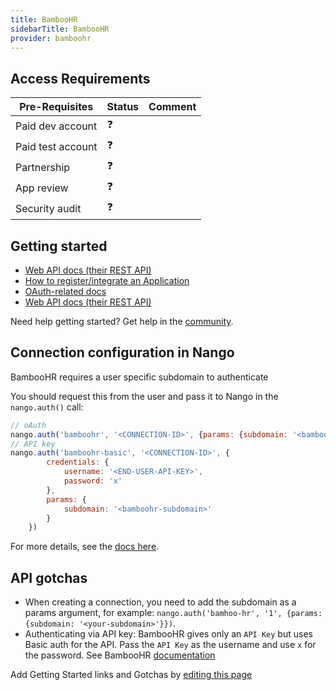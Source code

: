 ```yaml
---
title: BambooHR
sidebarTitle: BambooHR
provider: bamboohr
---
```



<Overview />
<PreBuiltTooling provider={providers[pageMetadata.provider]} />
<PreBuiltUseCases />

## Access Requirements
| Pre-Requisites | Status | Comment|
| - | - | - |
| Paid dev account | ❓ |  |
| Paid test account | ❓ |  |
| Partnership | ❓ | |
| App review | ❓ |  |
| Security audit | ❓ | |



## Getting started

-   [Web API docs (their REST API)](https://documentation.bamboohr.com/docs/getting-started)
-   [How to register/integrate an Application](https://documentation.bamboohr.com/docs#what-will-you-need-to-get-started)
-   [OAuth-related docs](https://documentation.bamboohr.com/page/single-sign-on-sso-with-openid-connect)
-   [Web API docs (their REST API)](https://documentation.bamboohr.com/reference/get-employee)

<Tip>Need help getting started? Get help in the [community](https://nango.dev/slack).</Tip>

## Connection configuration in Nango

BambooHR requires a user specific subdomain to authenticate

You should request this from the user and pass it to Nango in the `nango.auth()` call:

```js
// oAuth
nango.auth('bamboohr', '<CONNECTION-ID>', {params: {subdomain: '<bamboohr-subdomain>'}});
// API key
nango.auth('bamboohr-basic', '<CONNECTION-ID>', {
        credentials: {
            username: '<END-USER-API-KEY>',
            password: 'x'
        },
        params: {
            subdomain: '<bamboohr-subdomain>'
        }
    })
```

For more details, see the [docs here](/guides/getting-started/authorize-an-api-from-your-app#apis-requiring-connection-specific-configuration-for-authorization).

## API gotchas

- When creating a connection, you need to add the subdomain as a params argument, for example: `nango.auth('bamhoo-hr', '1', {params: {subdomain: '<your-subdomain>'}})`.
- Authenticating via API key: BambooHR gives only an `API Key` but uses Basic auth for the API. Pass the `API Key` as the username and use `x` for the password. See BambooHR [documentation](https://documentation.bamboohr.com/docs#section-authentication)


<Note>Add Getting Started links and Gotchas by [editing this page](https://github.com/nangohq/nango/tree/master/docs-v2/integrations/all/bamboohr.mdx)</Note>
